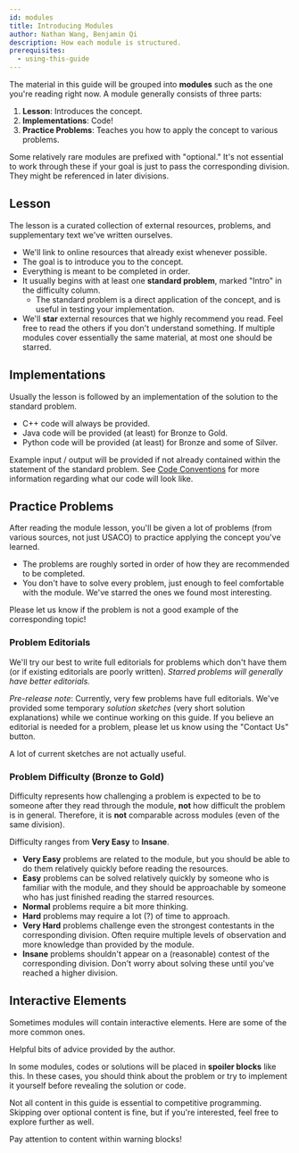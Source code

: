 ```yaml
---
id: modules
title: Introducing Modules
author: Nathan Wang, Benjamin Qi
description: How each module is structured.
prerequisites:
  - using-this-guide
---
```


The material in this guide will be grouped into **modules** such as the one you're reading right now. A module generally consists of three parts:

1. **Lesson**: Introduces the concept.
2. **Implementations**: Code!
3. **Practice Problems**: Teaches you how to apply the concept to various problems.

<!-- 3. **Additional Content**: Optional resources related to the module, for those who are interested -->

Some relatively rare modules are prefixed with "optional." It's not essential to work through these if your goal is just to pass the corresponding division. They might be referenced in later divisions.

## Lesson

The lesson is a curated collection of external resources, problems, and supplementary text we've written ourselves.

- We'll link to online resources that already exist whenever possible.
- The goal is to introduce you to the concept.
- Everything is meant to be completed in order.
- It usually begins with at least one **standard problem**, marked "Intro" in the difficulty column.
  - The standard problem is a direct application of the concept, and is useful in testing your implementation.
- We'll **star** external resources that we highly recommend you read. Feel free to read the others if you don't understand something. If multiple modules cover essentially the same material, at most one should be starred.

## Implementations

Usually the lesson is followed by an implementation of the solution to the standard problem.

- C++ code will always be provided.
- Java code will be provided (at least) for Bronze to Gold.
- Python code will be provided (at least) for Bronze and some of Silver.

Example input / output will be provided if not already contained within the statement of the standard problem. See [Code Conventions](/general/code-con) for more information regarding what our code will look like.

## Practice Problems

After reading the module lesson, you'll be given a lot of problems (from various sources, not just USACO) to practice applying the concept you've learned.

- The problems are roughly sorted in order of how they are recommended to be completed.
- You don't have to solve every problem, just enough to feel comfortable with the module. We've starred the ones we found most interesting.

Please let us know if the problem is not a good example of the corresponding topic!

### Problem Editorials

We'll try our best to write full editorials for problems which don't have them (or if existing editorials are poorly written). _Starred problems will generally have better editorials._

_Pre-release note_: Currently, very few problems have full editorials. We've provided some temporary _solution sketches_ (very short solution explanations) while we continue working on this guide. If you believe an editorial is needed for a problem, please let us know using the "Contact Us" button.

<Warning>

A lot of current sketches are not actually useful.

</Warning>

### Problem Difficulty (Bronze to Gold)

Difficulty represents how challenging a problem is expected to be to someone after they read through the module, **not** how difficult the problem is in general. Therefore, it is **not** comparable across modules (even of the same division).

Difficulty ranges from **Very Easy** to **Insane**.

- **Very Easy** problems are related to the module, but you should be able to do them relatively quickly before reading the resources.
- **Easy** problems can be solved relatively quickly by someone who is familiar with the module, and they should be approachable by someone who has just finished reading the starred resources.
- **Normal** problems require a bit more thinking.
- **Hard** problems may require a lot (?) of time to approach.
- **Very Hard** problems challenge even the strongest contestants in the corresponding division. Often require multiple levels of observation and more knowledge than provided by the module.
- **Insane** problems shouldn't appear on a (reasonable) contest of the corresponding division. Don't worry about solving these until you've reached a higher division.

<!-- ## Additional Content

Some modules may also have additional content at the end that isn't needed for USACO, but may be interesting. Feel free to read or skip them as you'd like. -->

## Interactive Elements

Sometimes modules will contain interactive elements. Here are some of the more common ones.

<Info title="Pro Tip">

Helpful bits of advice provided by the author.

<!-- Tips on how to become legend in CP and better at competitve programming by Benjamin Qi, exactly what you wanted when you spam DM'd him! Definitely take these tips seriously. Don't uncomment this. -->

</Info>

<Spoiler title="Hidden Content">

In some modules, codes or solutions will be placed in **spoiler blocks** like this. In these cases, you should think about the problem or try to implement it yourself before revealing the solution or code.

</Spoiler>

<Optional title="Optional Content">

Not all content in this guide is essential to competitive programming. Skipping over optional content is fine, but if you're interested, feel free to explore further as well.

</Optional>

<Warning>

Pay attention to content within warning blocks!

</Warning>

<!-- Difficulty should be comparable across a division. Say that you have *almost-solved* a question if you scored at least $n-2$ out of $n$ test cases. At least for platinum, difficulty levels should correspond approximately to the following USA Pre-college almost-solve rates on a USACO contest:

	- Easy: $\ge 40\%$ (ex. Fort Moo, Team Building, Redistricting)
	- Normal: $\ge 20\%$ (ex. Card Game, Balancing, Gathering)
	- Hard: $\ge 10\%$ (ex. Mooriokart, Train Tracking 2, Friendcross)

Old gold problems should probably be bumped up one level. -->

<!-- Re: above. Almost-solved is subjective to problem though. Incorrect greedy "almost solves" deleg."" -->

